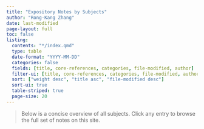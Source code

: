 ```yaml
---
title: "Expository Notes by Subjects"
author: "Rong-Kang Zhang"
date: last-modified
page-layout: full
toc: false
listing:
  contents: "*/index.qmd"
  type: table
  date-format: "YYYY-MM-DD"
  categories: false
  fields: [title, core-references, categories, file-modified, author]
  filter-ui: [title, core-references, categories, file-modified, author]
  sort: ["weight desc", "title asc", "file-modified desc"]
  sort-ui: true
  table-striped: true
  page-size: 20
---
```


> Below is a concise overview of all subjects. Click any entry to browse the full set of notes on this site.

